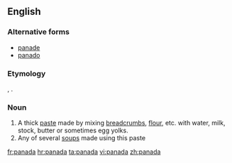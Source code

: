 ==English==

===Alternative forms===
* [[panade]]
* [[panado]]

===Etymology===
{{etyl|es}} {{term|pan|lang=es||bread}}, {{etyl|it}} {{term|panata|lang=it||panada}}.

===Noun===
{{en-noun}}

# A thick [[paste]] made by mixing [[breadcrumb]]s, [[flour]], etc. with water, milk, stock, butter or sometimes egg yolks.
# Any of several [[soup]]s made using this paste

[[fr:panada]]
[[hr:panada]]
[[ta:panada]]
[[vi:panada]]
[[zh:panada]]